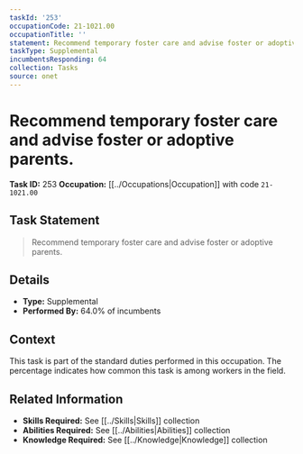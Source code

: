 ```yaml
---
taskId: '253'
occupationCode: 21-1021.00
occupationTitle: ''
statement: Recommend temporary foster care and advise foster or adoptive parents.
taskType: Supplemental
incumbentsResponding: 64
collection: Tasks
source: onet
---
```

# Recommend temporary foster care and advise foster or adoptive parents.

**Task ID:** 253
**Occupation:** [[../Occupations|Occupation]] with code `21-1021.00`

## Task Statement

> Recommend temporary foster care and advise foster or adoptive parents.

## Details

- **Type:** Supplemental
- **Performed By:** 64.0% of incumbents

## Context

This task is part of the standard duties performed in this occupation. The percentage indicates how common this task is among workers in the field.

## Related Information

- **Skills Required:** See [[../Skills|Skills]] collection
- **Abilities Required:** See [[../Abilities|Abilities]] collection
- **Knowledge Required:** See [[../Knowledge|Knowledge]] collection
